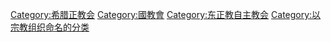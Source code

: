 {{Commons category|Church of Greece}}

[[Category:希腊正教会|Category:希腊正教会]]
[[Category:國教會|Category:國教會]]
[[Category:东正教自主教会|Category:东正教自主教会]]
[[Category:以宗教组织命名的分类|Category:以宗教组织命名的分类]]